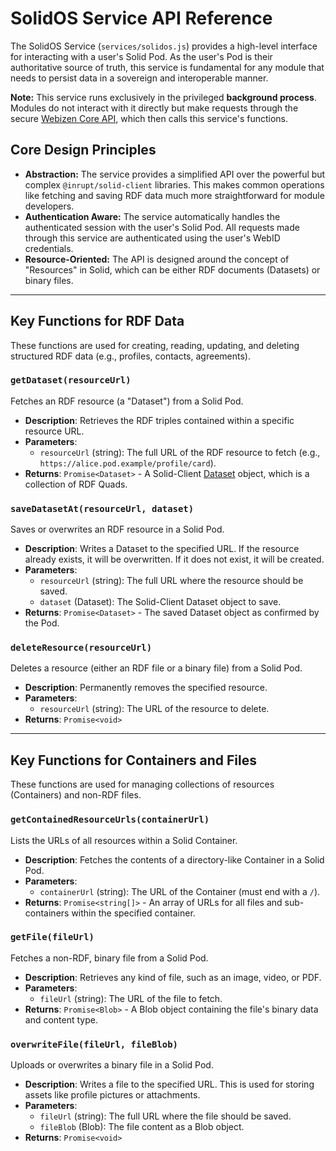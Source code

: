 # SolidOS Service API Reference

The SolidOS Service (`services/solidos.js`) provides a high-level interface for interacting with a user's Solid Pod. As the user's Pod is their authoritative source of truth, this service is fundamental for any module that needs to persist data in a sovereign and interoperable manner.

**Note:** This service runs exclusively in the privileged **background process**. Modules do not interact with it directly but make requests through the secure [Webizen Core API](./webizen-api), which then calls this service's functions.

## Core Design Principles

-   **Abstraction:** The service provides a simplified API over the powerful but complex `@inrupt/solid-client` libraries. This makes common operations like fetching and saving RDF data much more straightforward for module developers.
-   **Authentication Aware:** The service automatically handles the authenticated session with the user's Solid Pod. All requests made through this service are authenticated using the user's WebID credentials.
-   **Resource-Oriented:** The API is designed around the concept of "Resources" in Solid, which can be either RDF documents (Datasets) or binary files.

---

## Key Functions for RDF Data

These functions are used for creating, reading, updating, and deleting structured RDF data (e.g., profiles, contacts, agreements).

### `getDataset(resourceUrl)`

Fetches an RDF resource (a "Dataset") from a Solid Pod.

-   **Description**: Retrieves the RDF triples contained within a specific resource URL.
-   **Parameters**:
    -   `resourceUrl` (string): The full URL of the RDF resource to fetch (e.g., `https://alice.pod.example/profile/card`).
-   **Returns**: `Promise<Dataset>` - A Solid-Client [Dataset](https://docs.inrupt.com/developer-tools/javascript/client-libraries/reference/glossary/#term-SolidDataset) object, which is a collection of RDF Quads.

### `saveDatasetAt(resourceUrl, dataset)`

Saves or overwrites an RDF resource in a Solid Pod.

-   **Description**: Writes a Dataset to the specified URL. If the resource already exists, it will be overwritten. If it does not exist, it will be created.
-   **Parameters**:
    -   `resourceUrl` (string): The full URL where the resource should be saved.
    -   `dataset` (Dataset): The Solid-Client Dataset object to save.
-   **Returns**: `Promise<Dataset>` - The saved Dataset object as confirmed by the Pod.

### `deleteResource(resourceUrl)`

Deletes a resource (either an RDF file or a binary file) from a Solid Pod.

-   **Description**: Permanently removes the specified resource.
-   **Parameters**:
    -   `resourceUrl` (string): The URL of the resource to delete.
-   **Returns**: `Promise<void>`

---

## Key Functions for Containers and Files

These functions are used for managing collections of resources (Containers) and non-RDF files.

### `getContainedResourceUrls(containerUrl)`

Lists the URLs of all resources within a Solid Container.

-   **Description**: Fetches the contents of a directory-like Container in a Solid Pod.
-   **Parameters**:
    -   `containerUrl` (string): The URL of the Container (must end with a `/`).
-   **Returns**: `Promise<string[]>` - An array of URLs for all files and sub-containers within the specified container.

### `getFile(fileUrl)`

Fetches a non-RDF, binary file from a Solid Pod.

-   **Description**: Retrieves any kind of file, such as an image, video, or PDF.
-   **Parameters**:
    -   `fileUrl` (string): The URL of the file to fetch.
-   **Returns**: `Promise<Blob>` - A Blob object containing the file's binary data and content type.

### `overwriteFile(fileUrl, fileBlob)`

Uploads or overwrites a binary file in a Solid Pod.

-   **Description**: Writes a file to the specified URL. This is used for storing assets like profile pictures or attachments.
-   **Parameters**:
    -   `fileUrl` (string): The full URL where the file should be saved.
    -   `fileBlob` (Blob): The file content as a Blob object.
-   **Returns**: `Promise<void>`

